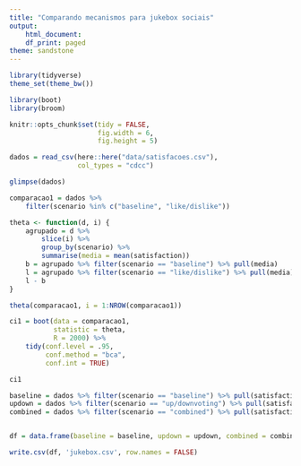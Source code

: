 ```yaml
---
title: "Comparando mecanismos para jukebox sociais"
output:
    html_document:
    df_print: paged
theme: sandstone
---
```


```r
library(tidyverse)
theme_set(theme_bw())

library(boot)
library(broom)

knitr::opts_chunk$set(tidy = FALSE,
                      fig.width = 6,
                      fig.height = 5)

```

```r
dados = read_csv(here::here("data/satisfacoes.csv"), 
                 col_types = "cdcc") 

glimpse(dados)
```


```r
comparacao1 = dados %>% 
    filter(scenario %in% c("baseline", "like/dislike"))

theta <- function(d, i) {
    agrupado = d %>% 
        slice(i) %>% 
        group_by(scenario) %>% 
        summarise(media = mean(satisfaction))
    b = agrupado %>% filter(scenario == "baseline") %>% pull(media)
    l = agrupado %>% filter(scenario == "like/dislike") %>% pull(media)
    l - b
}

theta(comparacao1, i = 1:NROW(comparacao1))
```

```r
ci1 = boot(data = comparacao1,
           statistic = theta,
           R = 2000) %>%
    tidy(conf.level = .95,
         conf.method = "bca",
         conf.int = TRUE)

ci1
```

```r

baseline = dados %>% filter(scenario == "baseline") %>% pull(satisfaction)
updown = dados %>% filter(scenario == "up/downvoting") %>% pull(satisfaction)
combined = dados %>% filter(scenario == "combined") %>% pull(satisfaction)


df = data.frame(baseline = baseline, updown = updown, combined = combined)

write.csv(df, 'jukebox.csv', row.names = FALSE)

```


